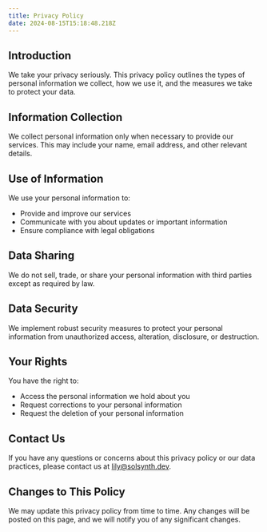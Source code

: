 ```yaml
---
title: Privacy Policy
date: 2024-08-15T15:18:48.218Z
---
```


## Introduction

We take your privacy seriously.
This privacy policy outlines the types of personal information we collect,
how we use it, and the measures we take to protect your data.

## Information Collection

We collect personal information only when necessary to provide our services.
This may include your name, email address, and other relevant details.

## Use of Information

We use your personal information to:

- Provide and improve our services
- Communicate with you about updates or important information
- Ensure compliance with legal obligations

## Data Sharing

We do not sell, trade, or share your personal information with third parties except as required by law.

## Data Security

We implement robust security measures to protect your personal information from unauthorized access,
alteration, disclosure, or destruction.

## Your Rights

You have the right to:

- Access the personal information we hold about you
- Request corrections to your personal information
- Request the deletion of your personal information

## Contact Us

If you have any questions or concerns about this privacy policy or our data practices,
please contact us at lily@solsynth.dev.

## Changes to This Policy

We may update this privacy policy from time to time.
Any changes will be posted on this page, and we will notify you of any significant changes.
